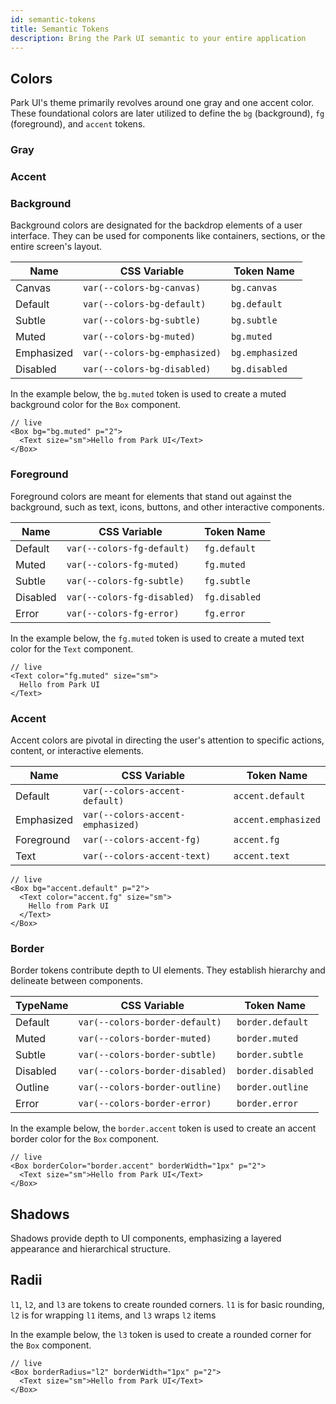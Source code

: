 ```yaml
---
id: semantic-tokens
title: Semantic Tokens
description: Bring the Park UI semantic to your entire application
---
```


## Colors

Park UI's theme primarily revolves around one gray and one accent color. These foundational colors are later utilized to
define the `bg` (background), `fg` (foreground), and `accent` tokens.

### Gray

<ColorPalette color="gray" withLegend />

### Accent

<ColorPalette color="accent" withLegend />

### Background

Background colors are designated for the backdrop elements of a user interface. They can be used for components like
containers, sections, or the entire screen's layout.

<ColorTokens type="bg" />

| Name       | CSS Variable                  | Token Name      |
| ---------- | ----------------------------- | --------------- |
| Canvas     | `var(--colors-bg-canvas)`     | `bg.canvas`     |
| Default    | `var(--colors-bg-default)`    | `bg.default`    |
| Subtle     | `var(--colors-bg-subtle)`     | `bg.subtle`     |
| Muted      | `var(--colors-bg-muted)`      | `bg.muted`      |
| Emphasized | `var(--colors-bg-emphasized)` | `bg.emphasized` |
| Disabled   | `var(--colors-bg-disabled)`   | `bg.disabled`   |

In the example below, the `bg.muted` token is used to create a muted background color for the `Box` component.

```tsx
// live
<Box bg="bg.muted" p="2">
  <Text size="sm">Hello from Park UI</Text>
</Box>
```

### Foreground

Foreground colors are meant for elements that stand out against the background, such as text, icons, buttons, and other
interactive components.

<ColorTokens type="fg" />

| Name     | CSS Variable                | Token Name    |
| -------- | --------------------------- | ------------- |
| Default  | `var(--colors-fg-default)`  | `fg.default`  |
| Muted    | `var(--colors-fg-muted)`    | `fg.muted`    |
| Subtle   | `var(--colors-fg-subtle)`   | `fg.subtle`   |
| Disabled | `var(--colors-fg-disabled)` | `fg.disabled` |
| Error    | `var(--colors-fg-error)`    | `fg.error` |

In the example below, the `fg.muted` token is used to create a muted text color for the `Text` component.

```tsx
// live
<Text color="fg.muted" size="sm">
  Hello from Park UI
</Text>
```

### Accent

Accent colors are pivotal in directing the user's attention to specific actions, content, or interactive elements.

<ColorTokens type="accent" />

| Name       | CSS Variable                      | Token Name          |
| ---------- | --------------------------------- | ------------------- |
| Default    | `var(--colors-accent-default)`    | `accent.default`    |
| Emphasized | `var(--colors-accent-emphasized)` | `accent.emphasized` |
| Foreground | `var(--colors-accent-fg)`         | `accent.fg`         |
| Text       | `var(--colors-accent-text)`       | `accent.text`       |

```tsx
// live
<Box bg="accent.default" p="2">
  <Text color="accent.fg" size="sm">
    Hello from Park UI
  </Text>
</Box>
```

### Border

Border tokens contribute depth to UI elements. They establish hierarchy and delineate between components.

<ColorTokens type="border" />

| TypeName | CSS Variable                    | Token Name        |
| -------- | ------------------------------- | ----------------- |
| Default  | `var(--colors-border-default)`  | `border.default`  |
| Muted    | `var(--colors-border-muted)`    | `border.muted`    |
| Subtle   | `var(--colors-border-subtle)`   | `border.subtle`   |
| Disabled | `var(--colors-border-disabled)` | `border.disabled` |
| Outline  | `var(--colors-border-outline)`  | `border.outline`  |
| Error    | `var(--colors-border-error)`    | `border.error`    |


In the example below, the `border.accent` token is used to create an accent border color for the `Box` component.

```tsx
// live
<Box borderColor="border.accent" borderWidth="1px" p="2">
  <Text size="sm">Hello from Park UI</Text>
</Box>
```

## Shadows

Shadows provide depth to UI components, emphasizing a layered appearance and hierarchical structure.

<ShadowTokens />

## Radii

`l1`, `l2`, and `l3` are tokens to create rounded corners. `l1` is for basic rounding, `l2` is for wrapping `l1` items,
and `l3` wraps `l2` items

<RadiusTokens />

In the example below, the `l3` token is used to create a rounded corner for the `Box` component.

```tsx
// live
<Box borderRadius="l2" borderWidth="1px" p="2">
  <Text size="sm">Hello from Park UI</Text>
</Box>
```
